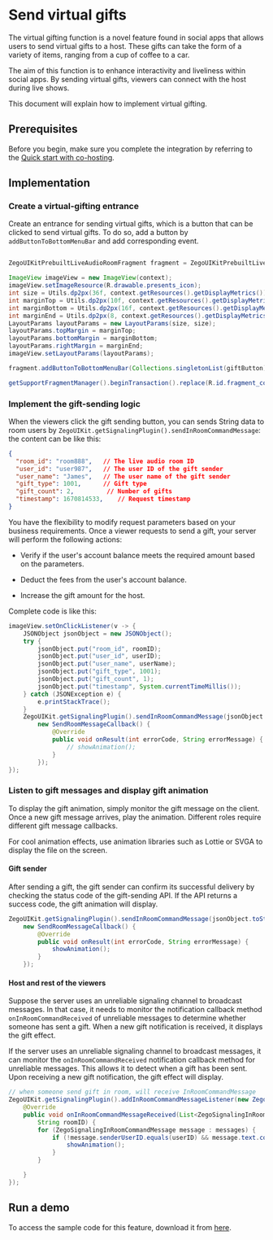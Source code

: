 # Send virtual gifts

The virtual gifting function is a novel feature found in social apps that allows users to send virtual gifts to a host. These gifts can take the form of a variety of items, ranging from a cup of coffee to a car.

The aim of this function is to enhance interactivity and liveliness within social apps. By sending virtual gifts, viewers can connect with the host during live shows.

This document will explain how to implement virtual gifting.

## Prerequisites

Before you begin, make sure you complete the integration by referring to the [Quick start with co-hosting](https://www.zegocloud.com/docs/uikit/live-streaming-kit-android/quick-start/quick-start-(with-cohosting)).

## Implementation

### Create a virtual-gifting entrance

Create an entrance for sending virtual gifts, which is a button that can be clicked to send virtual gifts. To do so, add a button by `addButtonToBottomMenuBar` and add corresponding event.

```java

ZegoUIKitPrebuiltLiveAudioRoomFragment fragment = ZegoUIKitPrebuiltLiveAudioRoomFragment.newInstance(appID,appSign, userID, userName, roomID, config);

ImageView imageView = new ImageView(context);
imageView.setImageResource(R.drawable.presents_icon);
int size = Utils.dp2px(36f, context.getResources().getDisplayMetrics());
int marginTop = Utils.dp2px(10f, context.getResources().getDisplayMetrics());
int marginBottom = Utils.dp2px(16f, context.getResources().getDisplayMetrics());
int marginEnd = Utils.dp2px(8, context.getResources().getDisplayMetrics());
LayoutParams layoutParams = new LayoutParams(size, size);
layoutParams.topMargin = marginTop;
layoutParams.bottomMargin = marginBottom;
layoutParams.rightMargin = marginEnd;
imageView.setLayoutParams(layoutParams);

fragment.addButtonToBottomMenuBar(Collections.singletonList(giftButton), ZegoLiveAudioRoomRole.AUDIENCE);

getSupportFragmentManager().beginTransaction().replace(R.id.fragment_container, fragment).commitNow();
```

### Implement the gift-sending logic

When the viewers click the gift sending button, you can sends String data to room users by `ZegoUIKit.getSignalingPlugin().sendInRoomCommandMessage`: the content can be like this:

```json
{
  "room_id": "room888",   // The live audio room ID
  "user_id": "user987",   // The user ID of the gift sender
  "user_name": "James",   // The user name of the gift sender
  "gift_type": 1001,      // Gift type
  "gift_count": 2,         // Number of gifts
  "timestamp": 1670814533,    // Request timestamp
}

```

You have the flexibility to modify request parameters based on your business requirements. Once a viewer requests to send a gift, your server will perform the following actions:

- Verify if the user's account balance meets the required amount based on the parameters.

- Deduct the fees from the user's account balance.

- Increase the gift amount for the host.

Complete code is like this:

```java
imageView.setOnClickListener(v -> {
    JSONObject jsonObject = new JSONObject();
    try {
        jsonObject.put("room_id", roomID);
        jsonObject.put("user_id", userID);
        jsonObject.put("user_name", userName);
        jsonObject.put("gift_type", 1001);
        jsonObject.put("gift_count", 1);
        jsonObject.put("timestamp", System.currentTimeMillis());
    } catch (JSONException e) {
        e.printStackTrace();
    }
    ZegoUIKit.getSignalingPlugin().sendInRoomCommandMessage(jsonObject.toString(), roomID,
        new SendRoomMessageCallback() {
            @Override
            public void onResult(int errorCode, String errorMessage) {
                // showAnimation();
            }
        });
});
```

### Listen to gift messages and display gift animation

To display the gift animation, simply monitor the gift message on the client. Once a new gift message arrives, play the animation. Different roles require different gift message callbacks.

For cool animation effects, use animation libraries such as Lottie or SVGA to display the file on the screen.

#### Gift sender

After sending a gift, the gift sender can confirm its successful delivery by checking the status code of the gift-sending API. If the API returns a success code, the gift animation will display.

```java
ZegoUIKit.getSignalingPlugin().sendInRoomCommandMessage(jsonObject.toString(), roomID,
    new SendRoomMessageCallback() {
        @Override
        public void onResult(int errorCode, String errorMessage) {
            showAnimation();
        }
    });
```

#### Host and rest of the viewers

Suppose the server uses an unreliable signaling channel to broadcast messages. In that case, it needs to monitor the notification callback method `onInRoomCommandReceived` of unreliable messages to determine whether someone has sent a gift. When a new gift notification is received, it displays the gift effect.

If the server uses an unreliable signaling channel to broadcast messages, it can monitor the `onInRoomCommandReceived` notification callback method for unreliable messages. This allows it to detect when a gift has been sent. Upon receiving a new gift notification, the gift effect will display.

```java
// when someone send gift in room, will receive InRoomCommandMessage
ZegoUIKit.getSignalingPlugin().addInRoomCommandMessageListener(new ZegoUIKitSignalingPluginInRoomCommandMessageListener() {
    @Override
    public void onInRoomCommandMessageReceived(List<ZegoSignalingInRoomCommandMessage> messages,
        String roomID) {
        for (ZegoSignalingInRoomCommandMessage message : messages) {
            if (!message.senderUserID.equals(userID) && message.text.contains("gift_type")) {
                showAnimation();
            }
        }

    }
});
```

## Run a demo

To access the sample code for this feature, download it from [here](https://github.com/ZEGOCLOUD/zego_virtual_gift/tree/main/samples/android/live_audio_room).
